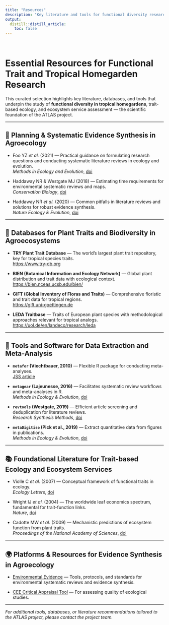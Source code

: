 ```yaml
---
title: "Resources"
description: "Key literature and tools for functional diversity research in tropical homegardens"
output: 
  distill::distill_article:
    toc: false
---
```


<br/>

# Essential Resources for Functional Trait and Tropical Homegarden Research

This curated selection highlights key literature, databases, and tools that underpin the study of **functional diversity in tropical homegardens**, trait-based ecology, and ecosystem service assessment — the scientific foundation of the ATLAS project.

---

## 📌 Planning & Systematic Evidence Synthesis in Agroecology

- Foo YZ _et al._ (2021) — Practical guidance on formulating research questions and conducting systematic literature reviews in ecology and evolution.  
  _Methods in Ecology and Evolution_, [doi](https://doi.org/10.1111/2041-210X.13654)

- Haddaway NR & Westgate MJ (2018) — Estimating time requirements for environmental systematic reviews and maps.  
  _Conservation Biology_, [doi](https://doi.org/10.1111/cobi.13231)

- Haddaway NR _et al._ (2020) — Common pitfalls in literature reviews and solutions for robust evidence synthesis.  
  _Nature Ecology & Evolution_, [doi](https://doi.org/10.1038/s41559-020-01295-x)

---

## 🔎 Databases for Plant Traits and Biodiversity in Agroecosystems

- **TRY Plant Trait Database** — The world’s largest plant trait repository, key for tropical species traits.  
  <https://www.try-db.org>

- **BIEN (Botanical Information and Ecology Network)** — Global plant distribution and trait data with ecological context.  
  <https://bien.nceas.ucsb.edu/bien/>

- **GIFT (Global Inventory of Floras and Traits)** — Comprehensive floristic and trait data for tropical regions.  
  <https://gift.uni-goettingen.de>

- **LEDA Traitbase** — Traits of European plant species with methodological approaches relevant for tropical analogs.  
  <https://uol.de/en/landeco/research/leda>

---

## 🧰 Tools and Software for Data Extraction and Meta-Analysis

- **`metafor` (Viechtbauer, 2010)** — Flexible R package for conducting meta-analyses.  
  [JSS article](https://doi.org/10.18637/jss.v036.i03)

- **`metagear` (Lajeunesse, 2016)** — Facilitates systematic review workflows and meta-analyses in R.  
  _Methods in Ecology & Evolution_, [doi](https://doi.org/10.1111/2041-210X.12472)

- **`revtools` (Westgate, 2019)** — Efficient article screening and deduplication for literature reviews.  
  _Research Synthesis Methods_, [doi](http://doi.org/10.1002/jrsm.1374)

- **`metaDigitise` (Pick et al., 2019)** — Extract quantitative data from figures in publications.  
  _Methods in Ecology & Evolution_, [doi](https://doi.org/10.1111/2041-210X.13118)

---

## 📚 Foundational Literature for Trait-based Ecology and Ecosystem Services

- Violle C _et al._ (2007) — Conceptual framework of functional traits in ecology.  
  _Ecology Letters_, [doi](https://doi.org/10.1111/j.1461-0248.2007.01076.x)

- Wright IJ _et al._ (2004) — The worldwide leaf economics spectrum, fundamental for trait-function links.  
  _Nature_, [doi](https://doi.org/10.1038/nature02403)

- Cadotte MW _et al._ (2009) — Mechanistic predictions of ecosystem function from plant traits.  
  _Proceedings of the National Academy of Sciences_, [doi](https://doi.org/10.1073/pnas.0901641106)

---

## 🌍 Platforms & Resources for Evidence Synthesis in Agroecology

- [Environmental Evidence](https://environmentalevidence.org) — Tools, protocols, and standards for environmental systematic reviews and evidence synthesis.

- [CEE Critical Appraisal Tool](https://environmentalevidence.org/cee-critical-appraisal-tool/) — For assessing quality of ecological studies.

---

*For additional tools, databases, or literature recommendations tailored to the ATLAS project, please contact the project team.*
